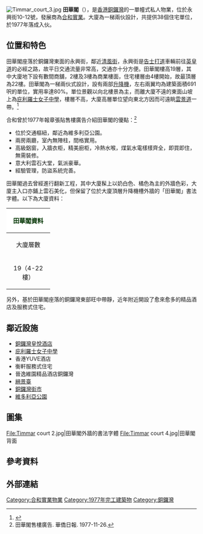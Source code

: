 {{Infobox_housinghk
| photo = Timmar court.jpg
| name = Timmar Court <br> 田華閣
| address = 銅鑼灣永興街10-12號
| developer = 合和實業
| use = 住宅
| blocknumber = 1座（單幢式住宅）
| floornumber = 19層
| yearofcompletion = 1977年
| facilities = 商舖
}}

[[File:Timmar_court_3.jpg|thumb]]
'''田華閣'''（{{lang-en|'''Timmar Court'''}}），是[[香港|香港]][[銅鑼灣|銅鑼灣]]的一單幢式私人物業，位於永興街10-12號，發展商為[[合和實業|合和實業]]。大廈為一梯兩伙設計，共提供38個住宅單位，於1977年落成入伙。

==位置和特色==
田華閣座落於銅鑼灣東面的永興街，鄰近[[清風街|清風街]]，永興街是[[告士打道|告士打道]]車輛前往[[英皇道|英皇道]]的必經之路，故平日交通流量非常高，交通亦十分方便。田華閣樓高19層，其中大廈地下設有數間商舖，2樓及3樓為商業樓面，住宅樓層由4樓開始，故最頂層為22樓。田華閣為一梯兩伙式設計，設有兩部[[升降機|升降機]]，左右兩翼均為建築面積691呎的單位，實用率達80%。單位景觀以向北樓景為主，而離大廈不遠的東面山坡上為[[庇利羅士女子中學|庇利羅士女子中學]]，樓層不高，大廈高層單位望向東北方因而可遠眺[[雲景道|雲景道]]一帶。<ref>{{cite web|language=zh-hk|url=http://ps.hket.com/content/1402220/%E5%A4%A9%E5%90%8E%E7%94%B0%E8%8F%AF%E9%96%A3%E9%AB%98%E5%B1%A4%E6%88%B6%E4%BB%A5565%E8%90%AC%E5%85%83%E4%BD%8E%E5%B8%82%E5%83%B97%EF%BC%85%E8%BD%89%E6%89%8B|title=天后田華閣高層戶以565萬元低市價7％轉手|publisher=東方日報|date=2016-04-05}}</ref>

合和曾於1977年報章張貼售樓廣告介紹田華閣的優點：<ref>田華閣售樓廣告. 華僑日報. 1977-11-26.{{zh-hant}}</ref>
*位於交通樞紐，鄰近為維多利亞公園。
*兩房兩廳，室內無陣柱，間格實用。
*高級鋁窗，入牆衣柜，精美廚柜，冷熱水喉，煤氣水電樣樣齊全，即買即住，無需裝修。
*意大利雲石大堂，氣派豪華。
*經驗管理，防盜系統完善。

田華閣過去曾經進行翻新工程，其中大廈髹上以奶白色、橘色為主的外牆色彩，大廈主入口亦鋪上雲石美化，但保留了位於大廈頂層升降機槽外牆的「田華閣」書法字體。以下為大廈資料：
{| class="wikitable" cellpadding="1" style="text-align:center;"
|-
! style="background:#FFFFFF; color:#003300" colspan="4"  align="center"| '''田華閣資料'''
|-
| width=100 | 大廈層數 || width=100 | 每層伙數 || width=100 | 單位數目 || width=100 | 入伙日期
|-
| 19（4-22樓） || 2 || 38 || 1977年12月
|}

另外，基於田華閣座落的銅鑼灣東部旺中帶靜，近年附近開設了愈來愈多的精品酒店及服務式住宅。

==鄰近設施==
*[[銅鑼灣皇悅酒店|銅鑼灣皇悅酒店]]
*[[庇利羅士女子中學|庇利羅士女子中學]]
*香港YUVE酒店
*衡軒服務式住宅
*晉逸維園精品酒店銅鑼灣
*[[縉景臺|縉景臺]]
*[[銅鑼灣街市|銅鑼灣街市]]
*[[維多利亞公園|維多利亞公園]]

==圖集==
<gallery>
File:Timmar court 2.jpg|田華閣外牆的書法字體
File:Timmar court 4.jpg|田華閣背面
</gallery>

==參考資料==
{{reflist}}

==外部連結==
{{合和實業有限公司}}

[[Category:合和實業物業|Category:合和實業物業]]
[[Category:1977年完工建築物|Category:1977年完工建築物]]
[[Category:銅鑼灣|Category:銅鑼灣]]